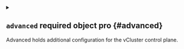
<details className="config-field" data-expandable="true">
<summary>

## `advanced` <span className="config-field-required" data-required="false">required</span> <span className="config-field-type">object</span> <span className="config-field-default"></span> <span className="config-field-enum"></span> <span data-pro="false" className="config-field-pro">pro</span> {#advanced}

Advanced holds additional configuration for the vCluster control plane.

</summary>




<details className="config-field" data-expandable="false" open>
<summary>

### `defaultImageRegistry` <span className="config-field-required" data-required="false">required</span> <span className="config-field-type">string</span> <span className="config-field-default"></span> <span className="config-field-enum"></span> <span data-pro="false" className="config-field-pro">pro</span> {#advanced-defaultImageRegistry}

DefaultImageRegistry will be used as a prefix for all internal images deployed by vCluster or Helm. This makes it easy to
upload all required vCluster images to a single private repository and set this value. Workload images are not affected by this.

</summary>



</details>



<details className="config-field" data-expandable="true">
<summary>

### `virtualScheduler` <span className="config-field-required" data-required="false">required</span> <span className="config-field-type">object</span> <span className="config-field-default"></span> <span className="config-field-enum"></span> <span data-pro="false" className="config-field-pro">pro</span> {#advanced-virtualScheduler}

VirtualScheduler defines if a scheduler should be used within the virtual cluster or the scheduling decision for workloads will be made by the host cluster.

</summary>




<details className="config-field" data-expandable="false" open>
<summary>

#### `enabled` <span className="config-field-required" data-required="false">required</span> <span className="config-field-type">boolean</span> <span className="config-field-default">false</span> <span className="config-field-enum"></span> <span data-pro="false" className="config-field-pro">pro</span> {#advanced-virtualScheduler-enabled}

Enabled defines if this option should be enabled.

</summary>



</details>


</details>



<details className="config-field" data-expandable="true">
<summary>

### `serviceAccount` <span className="config-field-required" data-required="false">required</span> <span className="config-field-type">object</span> <span className="config-field-default"></span> <span className="config-field-enum"></span> <span data-pro="false" className="config-field-pro">pro</span> {#advanced-serviceAccount}

ServiceAccount specifies options for the vCluster control plane service account.

</summary>




<details className="config-field" data-expandable="false" open>
<summary>

#### `enabled` <span className="config-field-required" data-required="false">required</span> <span className="config-field-type">boolean</span> <span className="config-field-default">true</span> <span className="config-field-enum"></span> <span data-pro="false" className="config-field-pro">pro</span> {#advanced-serviceAccount-enabled}

Enabled specifies if the service account should get deployed.

</summary>



</details>



<details className="config-field" data-expandable="false" open>
<summary>

#### `name` <span className="config-field-required" data-required="false">required</span> <span className="config-field-type">string</span> <span className="config-field-default"></span> <span className="config-field-enum"></span> <span data-pro="false" className="config-field-pro">pro</span> {#advanced-serviceAccount-name}

Name specifies what name to use for the service account.

</summary>



</details>



<details className="config-field" data-expandable="true">
<summary>

#### `imagePullSecrets` <span className="config-field-required" data-required="false">required</span> <span className="config-field-type">object[]</span> <span className="config-field-default"></span> <span className="config-field-enum"></span> <span data-pro="false" className="config-field-pro">pro</span> {#advanced-serviceAccount-imagePullSecrets}

ImagePullSecrets defines extra image pull secrets for the service account.

</summary>




<details className="config-field" data-expandable="false" open>
<summary>

##### `name` <span className="config-field-required" data-required="false">required</span> <span className="config-field-type">string</span> <span className="config-field-default"></span> <span className="config-field-enum"></span> <span data-pro="false" className="config-field-pro">pro</span> {#advanced-serviceAccount-imagePullSecrets-name}

Name of the image pull secret to use.

</summary>



</details>


</details>



<details className="config-field" data-expandable="false" open>
<summary>

#### `annotations` <span className="config-field-required" data-required="false">required</span> <span className="config-field-type">object</span> <span className="config-field-default">&#123;&#125;</span> <span className="config-field-enum"></span> <span data-pro="false" className="config-field-pro">pro</span> {#advanced-serviceAccount-annotations}

Annotations are extra annotations for this resource.

</summary>



</details>



<details className="config-field" data-expandable="false" open>
<summary>

#### `labels` <span className="config-field-required" data-required="false">required</span> <span className="config-field-type">object</span> <span className="config-field-default">&#123;&#125;</span> <span className="config-field-enum"></span> <span data-pro="false" className="config-field-pro">pro</span> {#advanced-serviceAccount-labels}

Labels are extra labels for this resource.

</summary>



</details>


</details>



<details className="config-field" data-expandable="true">
<summary>

### `workloadServiceAccount` <span className="config-field-required" data-required="false">required</span> <span className="config-field-type">object</span> <span className="config-field-default"></span> <span className="config-field-enum"></span> <span data-pro="false" className="config-field-pro">pro</span> {#advanced-workloadServiceAccount}

WorkloadServiceAccount specifies options for the service account that will be used for the workloads that run within the virtual cluster.

</summary>




<details className="config-field" data-expandable="false" open>
<summary>

#### `enabled` <span className="config-field-required" data-required="false">required</span> <span className="config-field-type">boolean</span> <span className="config-field-default">true</span> <span className="config-field-enum"></span> <span data-pro="false" className="config-field-pro">pro</span> {#advanced-workloadServiceAccount-enabled}

Enabled specifies if the service account for the workloads should get deployed.

</summary>



</details>



<details className="config-field" data-expandable="false" open>
<summary>

#### `name` <span className="config-field-required" data-required="false">required</span> <span className="config-field-type">string</span> <span className="config-field-default"></span> <span className="config-field-enum"></span> <span data-pro="false" className="config-field-pro">pro</span> {#advanced-workloadServiceAccount-name}

Name specifies what name to use for the service account for the virtual cluster workloads.

</summary>



</details>



<details className="config-field" data-expandable="true">
<summary>

#### `imagePullSecrets` <span className="config-field-required" data-required="false">required</span> <span className="config-field-type">object[]</span> <span className="config-field-default"></span> <span className="config-field-enum"></span> <span data-pro="false" className="config-field-pro">pro</span> {#advanced-workloadServiceAccount-imagePullSecrets}

ImagePullSecrets defines extra image pull secrets for the workload service account.

</summary>




<details className="config-field" data-expandable="false" open>
<summary>

##### `name` <span className="config-field-required" data-required="false">required</span> <span className="config-field-type">string</span> <span className="config-field-default"></span> <span className="config-field-enum"></span> <span data-pro="false" className="config-field-pro">pro</span> {#advanced-workloadServiceAccount-imagePullSecrets-name}

Name of the image pull secret to use.

</summary>



</details>


</details>



<details className="config-field" data-expandable="false" open>
<summary>

#### `annotations` <span className="config-field-required" data-required="false">required</span> <span className="config-field-type">object</span> <span className="config-field-default">&#123;&#125;</span> <span className="config-field-enum"></span> <span data-pro="false" className="config-field-pro">pro</span> {#advanced-workloadServiceAccount-annotations}

Annotations are extra annotations for this resource.

</summary>



</details>



<details className="config-field" data-expandable="false" open>
<summary>

#### `labels` <span className="config-field-required" data-required="false">required</span> <span className="config-field-type">object</span> <span className="config-field-default">&#123;&#125;</span> <span className="config-field-enum"></span> <span data-pro="false" className="config-field-pro">pro</span> {#advanced-workloadServiceAccount-labels}

Labels are extra labels for this resource.

</summary>



</details>


</details>



<details className="config-field" data-expandable="true">
<summary>

### `headlessService` <span className="config-field-required" data-required="false">required</span> <span className="config-field-type">object</span> <span className="config-field-default"></span> <span className="config-field-enum"></span> <span data-pro="false" className="config-field-pro">pro</span> {#advanced-headlessService}

HeadlessService specifies options for the headless service used for the vCluster StatefulSet.

</summary>




<details className="config-field" data-expandable="false" open>
<summary>

#### `annotations` <span className="config-field-required" data-required="false">required</span> <span className="config-field-type">object</span> <span className="config-field-default">&#123;&#125;</span> <span className="config-field-enum"></span> <span data-pro="false" className="config-field-pro">pro</span> {#advanced-headlessService-annotations}

Annotations are extra annotations for this resource.

</summary>



</details>



<details className="config-field" data-expandable="false" open>
<summary>

#### `labels` <span className="config-field-required" data-required="false">required</span> <span className="config-field-type">object</span> <span className="config-field-default">&#123;&#125;</span> <span className="config-field-enum"></span> <span data-pro="false" className="config-field-pro">pro</span> {#advanced-headlessService-labels}

Labels are extra labels for this resource.

</summary>



</details>


</details>



<details className="config-field" data-expandable="true">
<summary>

### `globalMetadata` <span className="config-field-required" data-required="false">required</span> <span className="config-field-type">object</span> <span className="config-field-default"></span> <span className="config-field-enum"></span> <span data-pro="false" className="config-field-pro">pro</span> {#advanced-globalMetadata}

GlobalMetadata is metadata that will be added to all resources deployed by Helm.

</summary>




<details className="config-field" data-expandable="false" open>
<summary>

#### `annotations` <span className="config-field-required" data-required="false">required</span> <span className="config-field-type">object</span> <span className="config-field-default">&#123;&#125;</span> <span className="config-field-enum"></span> <span data-pro="false" className="config-field-pro">pro</span> {#advanced-globalMetadata-annotations}

Annotations are extra annotations for this resource.

</summary>



</details>


</details>


</details>
